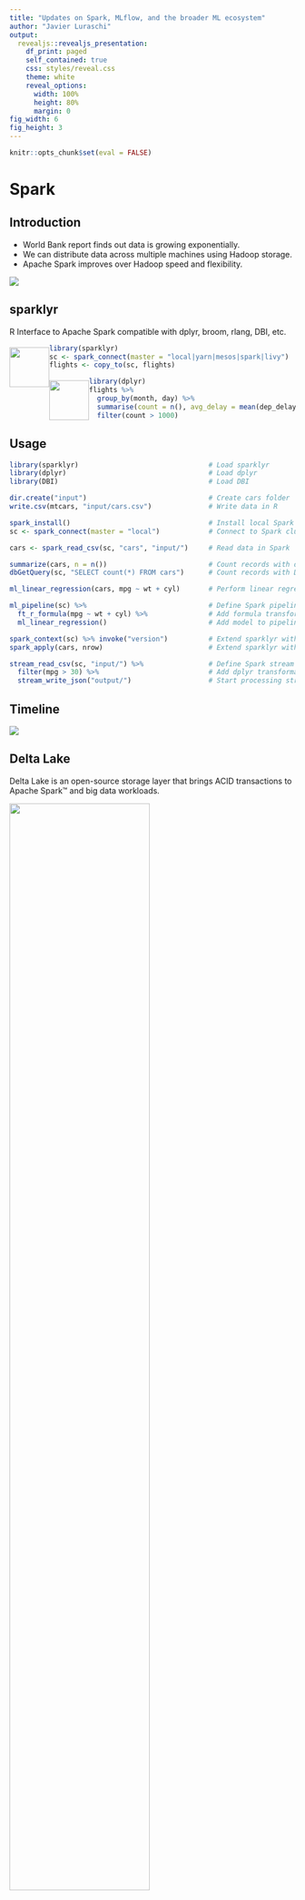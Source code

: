 ```yaml
---
title: "Updates on Spark, MLflow, and the broader ML ecosystem"
author: "Javier Luraschi"
output:
  revealjs::revealjs_presentation:
    df_print: paged
    self_contained: true
    css: styles/reveal.css
    theme: white
    reveal_options:
      width: 100%
      height: 80%
      margin: 0
fig_width: 6 
fig_height: 3
---
```


```r
knitr::opts_chunk$set(eval = FALSE)
```

# Spark

## Introduction

- World Bank report finds out data is growing exponentially.
- We can distribute data across multiple machines using Hadoop storage.
- Apache Spark improves over Hadoop speed and flexibility.

<img src="images/intro-data-hadoop-spark.png" style="margin-left: auto; margin-right: auto;">

## sparklyr

R Interface to Apache Spark compatible with dplyr, broom, rlang, DBI, etc.

<div class="fragment">
<img src="images/hex-sparklyr.svg" style="float: left; width: 70px; box-shadow: none; margin-top: 5px;"/>
```r
library(sparklyr)
sc <- spark_connect(master = "local|yarn|mesos|spark|livy")
flights <- copy_to(sc, flights)
```
</div>
<div>
<img src="images/hex-dplyr.png" style="float: left; width: 70px; box-shadow: none; margin-top: 5px;"/>
```r
library(dplyr)
flights %>%
  group_by(month, day) %>%
  summarise(count = n(), avg_delay = mean(dep_delay)) %>%
  filter(count > 1000)
```
</div>

## Usage


```r
library(sparklyr)                                # Load sparklyr
library(dplyr)                                   # Load dplyr
library(DBI)                                     # Load DBI

dir.create("input")                              # Create cars folder
write.csv(mtcars, "input/cars.csv")              # Write data in R
```

```r
spark_install()                                  # Install local Spark
sc <- spark_connect(master = "local")            # Connect to Spark cluster
```

```r
cars <- spark_read_csv(sc, "cars", "input/")     # Read data in Spark
```

```r
summarize(cars, n = n())                         # Count records with dplyr
dbGetQuery(sc, "SELECT count(*) FROM cars")      # Count records with DBI
```

```r
ml_linear_regression(cars, mpg ~ wt + cyl)       # Perform linear regression
```

```r
ml_pipeline(sc) %>%                              # Define Spark pipeline
  ft_r_formula(mpg ~ wt + cyl) %>%               # Add formula transformation
  ml_linear_regression()                         # Add model to pipeline
```

```r
spark_context(sc) %>% invoke("version")          # Extend sparklyr with Scala
spark_apply(cars, nrow)                          # Extend sparklyr with R
```

```r
stream_read_csv(sc, "input/") %>%                # Define Spark stream
  filter(mpg > 30) %>%                           # Add dplyr transformation
  stream_write_json("output/")                   # Start processing stream
```

## Timeline

<img src="images/sparklyr-timeline.png" style="margin-left: auto; margin-right: auto;">

## Delta Lake

Delta Lake is an open-source storage layer that brings ACID transactions to Apache Spark™ and big data workloads.

<img src="images/delta-lake-diagram.png" style="width: 70%;">

Enables time-travel, mixing streams with data frames and better consistency.

## Delta Lake

To use Delta Lake add set the new packages parameter to delta and use the new `spark_read/write_delta()` and `stream_read/write_delta()` functions.

```r
library(sparklyr)
sc <- spark_connect(master = "local", version = "2.4", packages = "delta")

sdf_len(sc, 3) %>% spark_write_delta(path = "/tmp/delta-1")
sdf_len(sc, 1) %>% spark_write_delta(path = "/tmp/delta-1", mode = "overwrite")

spark_read_delta(sc, "/tmp/delta-1")
```
```text
# Source: spark<delta1> [?? x 1]
     id
  <int>
1     1
```

```r
spark_read_delta(sc, "/tmp/delta-1", version = 0L)
```
```text
# Source: spark<delta1> [?? x 1]
     id
  <int>
1     1
2     2
3     3
```

## Extensions

- **VariantSpark** is a scalable toolkit for genome-wide association studies.
- **Hail** is an open-source library for working with genomic data.
- **Spark NLP** is an open-source text processing library for advanced natural language processing.

<img src="images/sparklyr-1-1-extensions.png" style="width: 70%;">

Learn more at [github.com/r-spark](https://github.com/r-spark).

## Qubole

sparklyr 1.1 adds support for Qubole connections, similar to existing Databricks connections method.

```r
library(sparklyr)
sc <- spark_connect(method = "qubole")
```

<img src="images/clusters-qubole-sparklyr.png" style="width: 90%; margin-left:0;">

## Spark 3.0 Preview

- Scala 2.12 and JDK 11
- GPU scheduling
- Headers in Kafka streaming
- Performance Improvements
- Binary Files

```r
library(sparklyr)
spark_install("3.0.0-preview")
sc <- spark_connect(master = "local", version = "3.0.0-preview")

tiny_imagenet <- pins::pin("http://cs231n.stanford.edu/tiny-imagenet-200.zip")
spark_read_source(sc, dirname(tiny_imagenet[1]), source = "binaryFile")
```
```text
# Source: spark<images> [?? x 4]
   path                       modificationTime    length content   
   <chr>                      <dttm>               <dbl> <list>    
 1 file:images/test_2009.JPEG 2020-01-08 20:36:41   3138 < [3,138]>
 2 file:images/test_8245.JPEG 2020-01-08 20:36:43   3066 < [3,066]>
 3 file:images/test_4186.JPEG 2020-01-08 20:36:42   2998 < [2,998]>
# … with more rows
```

## Barrier Execution

Enables proper embedding of distributed training jobs from AI frameworks as Spark jobs.

<img src="images/barrier-execution.png" style="width: 80%; margin-top: 0; margin-bottom: 0;">

```r
library(sparklyr)
sc <- spark_connect(master = "local", version = "2.4")

sdf_len(sc, 1, repartition = 1) %>%
  spark_apply(~ .y$address, barrier = TRUE, columns = c(address = "character")) %>%
  collect()
```
```text
# A tibble: 1 x 1
  address        
  <chr>          
1 localhost:50693
```

# MLflow

## Introduction

The toolchain for the (software) 2.0 stack does not exist -- Andrej Karpathy

```r
knitr::raw_html('
<div style="display: flex; flex-direction: column; width:900px; height: 400px;">
    <div style="flex-direction: row; display: flex; width: 100%; height: 25%;">
        <div style="width: 30%; align-items: center;justify-content: center;display: flex;">
            <img src="images/data-engine-sources.png" style="height: 90%;">
        </div>
        <div style="width: 40%; align-items: center;justify-content: center;display: flex;" class="fragment" data-fragment-index=1>
            <img src="images/data-engine-train.png" style="width: 80%;">
        </div>
        <div style="width: 30%; align-items: center;justify-content: center;display: flex;" class="fragment" data-fragment-index=1>
            <img src="images/data-engine-model.png" style="height: 90%;">
        </div>
    </div>
    <div style="flex-direction: row; display: flex; height: 50%;">
        <div style="width: 30%; align-items: center;justify-content: center;display: flex;" class="fragment" data-fragment-index=4>
            <img src="images/data-engine-tidy.png" style="width: 30%">
        </div>
        <div style="width: 40%; align-items: center;justify-content: center;display: flex;" class="fragment" data-fragment-index=4>
        </div>
        <div style="width: 30%; align-items: center;justify-content: center;display: flex;" class="fragment" data-fragment-index=2>
            <img src="images/data-engine-deploy.png" style="width: 50%">
        </div>
    </div>
    <div style="flex-direction: row; display: flex; width: 100%; height: 25%;">
        <div style="width: 30%; align-items: center;justify-content: center;display: flex;" class="fragment" data-fragment-index=3>
            <img src="images/data-engine-edit.png" style="height: 90%; padding: 5%">
        </div>
        <div style="width: 40%; align-items: center;justify-content: center;display: flex;" class="fragment" data-fragment-index=3>
            <img src="images/data-engine-collect.png" style="width: 80%; padding: 10%;">
        </div>
        <div style="width: 30%; align-items: center;justify-content: center;display: flex;" class="fragment" data-fragment-index=2>
            <img src="images/data-engine-devices.png" style="height: 90%; padding: 5%">
        </div>
    </div>
</div>
')
```

<p class="fragment">MLflow is an open source platform to manage the ML lifecycle, including experimentation, reproducibility and deployment.</p>

## Usage

- **Track** experiments to record and compare parameters and results.
- Package code as **projects** to share and deploy to production.
- Manage and deploy **models** to serving and inference platforms.

```r
library(mlflow)
with(mlflow_start_run(), {
  # set experiments tags
  mlflow_set_tag("project", "wines")

  # log parameters
  mlflow_log_param("lambda", 0.5)
  
  # compute model
  lm(train, quality ~ .)
 
  # log metrics
  mlflow_log_metric("aic", metrics$aic())
})
```

# Demo

## Mastering Spark with R

Published new Spark with R book with O’Reilly media and also free-to-use online.

<img src="images/mastering-spark-with-r.png" style="width: 85%;">

Learn more at [therinspark.com](https://therinspark.com)

## Community

Need to scale the sparklyr community:

- About ~20 community extensions developed in the r-spark repo.
- Over 50+ contributors to the sparklyr repo.
- 6+ organizations contributing in the last 3 months.

<img src="images/sparklyr-community.png" style="width: 100%; margin-left: 0;">

## Linux Foundation

Today, **sparklyr becomes an incubation project** in LF AI within the Linux Foundation, a neutral entity to hold the project assets and open governance, and join projects like Linux, Kubernetes, Delta Lake, Horovod and many others.

<img src="images/sparklyr-linux-foundation.png" style="width: 100%; margin-left: 0;">

Learn more at [sparklyr.ai](htts://sparklyr.org)

# Thanks!






